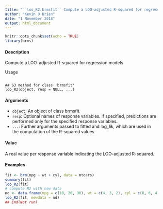 ---
title: "``loo_R2.brmsfit`` Compute a LOO-adjusted R-squared for regression models"
author: "Kevin O Brien"
date: "1 November 2018"
output: html_document
---

```{r setup, include=FALSE}
knitr::opts_chunk$set(echo = TRUE)
library(brms)
```



#### Description 
Compute a LOO-adjusted R-squared for regression models

Usage
<pre><code>
## S3 method for class 'brmsfit'
loo_R2(object, resp = NULL, ...)
</code></pre>

#### Arguments
* `` object``: An object of class brmsfit.
* `` resp``: Optional names of response variables. If specified, predictions are performed only for the specified response variables.
* `` ... ``: Further arguments passed to fitted and log_lik, which are used in the computation of the R-squared values.

#### Value
A real value per response variable indicating the LOO-adjusted R-squared.

#### Examples


```{r}
fit <- brm(mpg ~ wt + cyl, data = mtcars)
summary(fit)
loo_R2(fit)
# compute R2 with new data
nd <- data.frame(mpg = c(10, 20, 30), wt = c(4, 3, 2), cyl = c(8, 6, 4))
loo_R2(fit, newdata = nd)
## End(Not run)
```